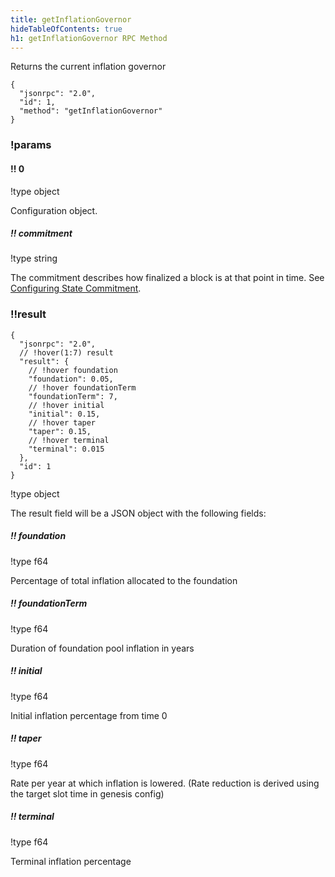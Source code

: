 ```yaml
---
title: getInflationGovernor
hideTableOfContents: true
h1: getInflationGovernor RPC Method
---
```


Returns the current inflation governor

<APIMethod>

```jsonc !!request with-client
{
  "jsonrpc": "2.0",
  "id": 1,
  "method": "getInflationGovernor"
}
```

### !params

#### !! 0

!type object

Configuration object.

##### !! commitment

!type string

The commitment describes how finalized a block is at that point in time. See
[Configuring State Commitment](/docs/rpc#configuring-state-commitment).

### !!result

```jsonc !response
{
  "jsonrpc": "2.0",
  // !hover(1:7) result
  "result": {
    // !hover foundation
    "foundation": 0.05,
    // !hover foundationTerm
    "foundationTerm": 7,
    // !hover initial
    "initial": 0.15,
    // !hover taper
    "taper": 0.15,
    // !hover terminal
    "terminal": 0.015
  },
  "id": 1
}
```

!type object

The result field will be a JSON object with the following fields:

##### !! foundation

!type f64

Percentage of total inflation allocated to the foundation

##### !! foundationTerm

!type f64

Duration of foundation pool inflation in years

##### !! initial

!type f64

Initial inflation percentage from time 0

##### !! taper

!type f64

Rate per year at which inflation is lowered. (Rate reduction is derived using
the target slot time in genesis config)

##### !! terminal

!type f64

Terminal inflation percentage

</APIMethod>
